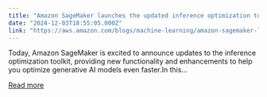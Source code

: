 ```yaml
---
title: "Amazon SageMaker launches the updated inference optimization toolkit for generative AI"
date: "2024-12-03T18:55:05.000Z"
link: "https://aws.amazon.com/blogs/machine-learning/amazon-sagemaker-launches-the-updated-inference-optimization-toolkit-for-generative-ai/"
---
```


Today, Amazon SageMaker is excited to announce updates to the inference optimization toolkit, providing new functionality and enhancements to help you optimize generative AI models even faster.In this...

[Read more](https://aws.amazon.com/blogs/machine-learning/amazon-sagemaker-launches-the-updated-inference-optimization-toolkit-for-generative-ai/)
